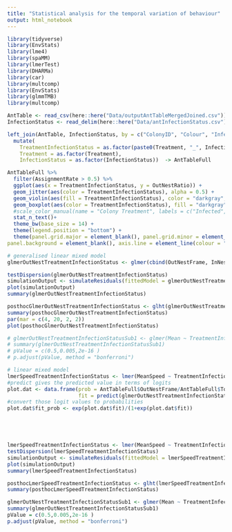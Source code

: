 ```yaml
---
title: "Statistical analysis for the temporal variation of behaviour"
output: html_notebook
---
```

 
```r
library(tidyverse)
library(EnvStats)
library(lme4)
library(spaMM)
library(lmerTest)
library(DHARMa)
library(car)
library(multcomp)
library(EnvStats)
library(glmmTMB)
library(multcomp)
```

```r

AntTable <- read_csv(here::here("Data/outputAntTableMergedJoined.csv"))
InfectionStatus <- read_delim(here::here("Data/antInfectionStatus.csv"), delim = ";")
```

```r
left_join(AntTable, InfectionStatus, by = c("ColonyID", "Colour", "InfectionStatus", "InfectionLoad", "Treatment")) %>% 
  mutate(
    TreatmentInfectionStatus = as.factor(paste0(Treatment, "_", InfectionStatus)),
    Treatment = as.factor(Treatment),
    InfectionStatus = as.factor(InfectionStatus))  -> AntTableFull
```

```r
AntTableFull %>% 
  filter(AssignmentRate > 0.5) %>% 
  ggplot(aes(x = TreatmentInfectionStatus, y = OutNestRatio)) +
  geom_jitter(aes(color = TreatmentInfectionStatus), alpha = 0.5) +
  geom_violin(aes(fill = TreatmentInfectionStatus), color = "darkgray", lwd=0.3, alpha = 0.4) +
  geom_boxplot(aes(color = TreatmentInfectionStatus), fill = "darkgray", alpha = 0.7, outlier.shape = NA, width=0.05) +
  #scale_color_manual(name = "Colony Treatment", labels = c("Infected", "Mixed"), values = c("T" = "#D95319", "X" = "#7E2F8E")) +
  stat_n_text()+
  theme_bw(base_size = 14) +
  theme(legend.position = "bottom") +
  theme(panel.grid.major = element_blank(), panel.grid.minor = element_blank(),
panel.background = element_blank(), axis.line = element_line(colour = "black"))

```

```r
# generalised linear mixed model
glmerOutNestTreatmentInfectionStatus <- glmer(cbind(OutNestFrame, InNestFrame) ~ TreatmentInfectionStatus + (1|ColonyID), data = AntTableFull, family = binomial())

testDispersion(glmerOutNestTreatmentInfectionStatus)
simulationOutput <- simulateResiduals(fittedModel = glmerOutNestTreatmentInfectionStatus, plot = F)
plot(simulationOutput)
summary(glmerOutNestTreatmentInfectionStatus)

posthocGlmerOutNestTreatmentInfectionStatus <- glht(glmerOutNestTreatmentInfectionStatus, linfct = mcp(TreatmentInfectionStatus = "Tukey"))
summary(posthocGlmerOutNestTreatmentInfectionStatus)
par(mar = c(4, 20, 2, 2))
plot(posthocGlmerOutNestTreatmentInfectionStatus)

# glmerOutNestTreatmentInfectionStatusSub1 <- glmer(Mean ~ TreatmentInfectionStatus + (1|ColonyID), data = subset(AntTableFull, TreatmentInfectionStatus == "X_uninfected" | TreatmentInfectionStatus == "X_infected"), family = binomial())
# summary(glmerOutNestTreatmentInfectionStatusSub1)
# pValue = c(0.5,0.005,2e-16 )
# p.adjust(pValue, method = "bonferroni")

```

```r
# linear mixed model
lmerSpeedTreatmentInfectionStatus <- lmer(MeanSpeed ~ TreatmentInfectionStatus + (1|ColonyID), data = AntTableFull)
#predict gives the predicted value in terms of logits
plot.dat <- data.frame(prob = AntTableFull$OutNestFrame/AntTableFull$TotalFrame,
                       fit = predict(glmerOutNestTreatmentInfectionStatusSub1, menarche))
#convert those logit values to probabilities
plot.dat$fit_prob <- exp(plot.dat$fit)/(1+exp(plot.dat$fit))





lmerSpeedTreatmentInfectionStatus <- lmer(MeanSpeed ~ TreatmentInfectionStatus + (1|ColonyID), data = AntTableFull,)
testDispersion(lmerSpeedTreatmentInfectionStatus)
simulationOutput <- simulateResiduals(fittedModel = lmerSpeedTreatmentInfectionStatus, plot = F)
plot(simulationOutput)
summary(lmerSpeedTreatmentInfectionStatus)

posthocLmerSpeedTreatmentInfectionStatus <- glht(lmerSpeedTreatmentInfectionStatus, linfct = mcp(TreatmentInfectionStatus = "Tukey"))
summary(posthocLmerSpeedTreatmentInfectionStatus)

glmerOutNestTreatmentInfectionStatusSub1 <- glmer(Mean ~ TreatmentInfectionStatus + (1|ColonyID), data = subset(AntTableFull, TreatmentInfectionStatus == "X_uninfected" | TreatmentInfectionStatus == "X_infected"), family = binomial())
summary(glmerOutNestTreatmentInfectionStatusSub1)
pValue = c(0.5,0.005,2e-16 )
p.adjust(pValue, method = "bonferroni")

```

